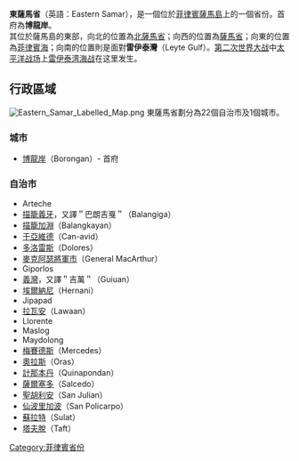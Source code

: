 {{Infobox settlement
| name                    = 東薩馬省
| native_name             = ''Sidlakang Samar (Cebuano)''<br />''Silangang Samar (Filipino)''<br />''Sidlangan nga Samar (Waray Lineyte-Samarnon)''<br />''Sinirangan nga Samar (Calbayog Waray)''
| official_name           = 
| settlement_type         = [[Provinces_of_the_Philippines|Province]]
| image_skyline           = 
| image_alt               = 
| image_caption           = 
| image_flag              = Vlag Fil EasternSamar.gif
| flag_size               = 120x80px
| image_seal              = Eastern_Samar_seal.svg
| seal_size               = 100x80px
| image_shield            = 
| shield_alt              = 
| nickname                = 
| motto                   = 
| image_map               = Ph locator map eastern samar.png
| map_alt                 = 
| map_caption             = Map of the Philippines with Eastern Samar highlighted
| latd  =  11|latm  =  40|lats  =  |latNS  = N
| longd =  125|longm =  30|longs =  |longEW = E
| coordinates_type        = region:PH_type:adm1st
| coordinates_display     = inline,title
| coordinates_footnotes   = 
| subdivision_type        = [[List_of_sovereign_states|Country]]
| subdivision_name        = {{flag|Philippines}}
| subdivision_type1       = [[Regions_of_the_Philippines|Region]]
| subdivision_name1       = [[Eastern_Visayas|Eastern Visayas]] (Region VIII)
| established_title       = Founded
| established_date        = June 19, 1965
| seat_type               = Capital
| seat                    = [[Borongan_City|Borongan City]]
| leader_party            = 
| government_type         = [[Province|Province]] of the [[Philippines|Philippines]]
| leader_title            = [[Governor|Governor]]
| leader_name             = Conrado B. Nicart Jr. ([[Nacionalista_Party|Nacionalista]]) 
| leader_title1           = [[Vice_Governor|Vice Governor]]
| leader_name1            = Christopher Gonzales ([[Lakas-Kampi-CMD|Lakas-Kampi-CMD]])
| area_total_km2          = 4640.73
| area_rank               = 25th out of 80
| area_note               =
| population_total        = 405114
| population_as_of        = 2007
| population_rank         = 60th out of 80
| population_density_km2  = auto
| population_density_rank = 68th out of 80
| population_note         = 
| elevation_m             = 
| demographics_type1      = Divisions
| demographics1_footnotes = <!-- for references: use <ref> tags -->
| demographics1_title1    = [[Cities_of_the_Philippines#Independent_cities|Independent cities]]
| demographics1_info1     = 0
| demographics1_title2    = [[Cities_of_the_Philippines|Component cities]] 
| demographics1_info2     = 1
| demographics1_title3    = [[Municipalities_of_the_Philippines|Municipalities]]
| demographics1_info3     = 22
| demographics1_title4    = [[Barangay|Barangay]]s
| demographics1_info4     = 597
| demographics1_title5    = [[House_of_Representatives_of_the_Philippines|Districts]]
| demographics1_info5     = [[Legislative_district_of_Eastern_Samar|Lone district of Eastern Samar]]
| blank_name_sec1         = Spoken languages
| blank_info_sec1         = Waray-Waray, [[Cebuano_language|Cebuano]], [[Tagalog_language|Tagalog]], [[English_language|English]]
| timezone                = [[Philippine_Standard_Time|PHT]]
| utc_offset              = +8
| postal_code_type        = [[List_of_ZIP_codes_in_the_Philippines|ZIP Code]]
| postal_code             = 
| website                 = 
| footnotes               = 
}}
'''東薩馬省'''（英語：Eastern Samar），是一個位於[[菲律賓|菲律賓]][[薩馬島|薩馬島]]上的一個省份。首府為'''博龍岸'''。<br />
其位於薩馬島的東部，向北的位置為[[北薩馬省|北薩馬省]]；向西的位置為[[薩馬省|薩馬省]]；向東的位置為[[菲律賓海|菲律賓海]]；向南的位置則是面對'''雷伊泰灣'''（Leyte Gulf）。[[第二次世界大战|第二次世界大战]]中[[太平洋战场|太平洋战场]]上[[雷伊泰湾海战|雷伊泰湾海战]]在这里发生。

==行政區域==
[[File:Eastern_Samar_Labelled_Map.png|thumb]]
東薩馬省劃分為22個自治市及1個城市。

===城市===
* [[博龍岸|博龍岸]]（Borongan）- 首府

===自治市===
* Arteche
* [[描籠義牙|描籠義牙]]，又譯＂巴朗吉戛＂（Balangiga）
* [[描籠加淵|描籠加淵]]（Balangkayan）
* [[干亞維德|干亞維德]]（Can-avid）
* [[多洛雷斯_(東薩馬省)|多洛雷斯]]（Dolores）
* [[麥克阿瑟將軍市|麥克阿瑟將軍市]]（General MacArthur）
* Giporlos
* [[義灣|義灣]]，又譯＂吉萬＂（Guiuan）
* [[埃尔纳尼_(菲律宾)|埃爾納尼]]（Hernani）
* Jipapad
* [[拉瓦安_(菲律宾)|拉瓦安]]（Lawaan）
* Llorente
* Maslog
* Maydolong
* [[梅赛德斯_(东萨马省)|梅賽德斯]]（Mercedes）
* [[奥拉斯_(菲律宾)|奧拉斯]]（Oras）
* [[計那本丹|計那本丹]]（Quinapondan）
* [[薩爾塞多_(東薩馬省)|薩爾塞多]]（Salcedo）
* [[聖胡利安_(東薩馬省)|聖胡利安]]（San Julian）
* [[仙波里加波|仙波里加波]]（San Policarpo）
* [[苏拉特_(菲律宾)|蘇拉特]]（Sulat）
* [[塔夫脱_(菲律宾)|塔夫脫]]（Taft）

{{菲律賓行政區劃|nocat}}

[[Category:菲律賓省份|Category:菲律賓省份]]